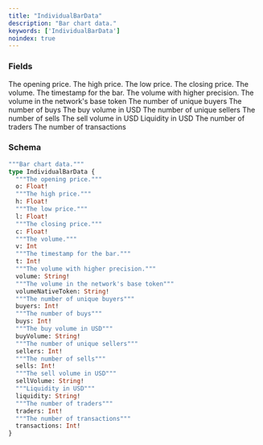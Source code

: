 ```yaml
---
title: "IndividualBarData"
description: "Bar chart data."
keywords: ['IndividualBarData']
noindex: true
---
```


### Fields

<ResponseField name="o" type="Float!" required>
  The opening price.
</ResponseField>

<ResponseField name="h" type="Float!" required>
  The high price.
</ResponseField>

<ResponseField name="l" type="Float!" required>
  The low price.
</ResponseField>

<ResponseField name="c" type="Float!" required>
  The closing price.
</ResponseField>

<ResponseField name="v" type="Int">
  The volume.
</ResponseField>

<ResponseField name="t" type="Int!" required>
  The timestamp for the bar.
</ResponseField>

<ResponseField name="volume" type="String!" required>
  The volume with higher precision.
</ResponseField>

<ResponseField name="volumeNativeToken" type="String!" required>
  The volume in the network's base token
</ResponseField>

<ResponseField name="buyers" type="Int!" required>
  The number of unique buyers
</ResponseField>

<ResponseField name="buys" type="Int!" required>
  The number of buys
</ResponseField>

<ResponseField name="buyVolume" type="String!" required>
  The buy volume in USD
</ResponseField>

<ResponseField name="sellers" type="Int!" required>
  The number of unique sellers
</ResponseField>

<ResponseField name="sells" type="Int!" required>
  The number of sells
</ResponseField>

<ResponseField name="sellVolume" type="String!" required>
  The sell volume in USD
</ResponseField>

<ResponseField name="liquidity" type="String!" required>
  Liquidity in USD
</ResponseField>

<ResponseField name="traders" type="Int!" required>
  The number of traders
</ResponseField>

<ResponseField name="transactions" type="Int!" required>
  The number of transactions
</ResponseField>

### Schema


```graphql 
"""Bar chart data."""
type IndividualBarData {
  """The opening price."""
  o: Float!
  """The high price."""
  h: Float!
  """The low price."""
  l: Float!
  """The closing price."""
  c: Float!
  """The volume."""
  v: Int
  """The timestamp for the bar."""
  t: Int!
  """The volume with higher precision."""
  volume: String!
  """The volume in the network's base token"""
  volumeNativeToken: String!
  """The number of unique buyers"""
  buyers: Int!
  """The number of buys"""
  buys: Int!
  """The buy volume in USD"""
  buyVolume: String!
  """The number of unique sellers"""
  sellers: Int!
  """The number of sells"""
  sells: Int!
  """The sell volume in USD"""
  sellVolume: String!
  """Liquidity in USD"""
  liquidity: String!
  """The number of traders"""
  traders: Int!
  """The number of transactions"""
  transactions: Int!
}
```
